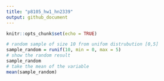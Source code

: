 ```yaml
---
title: "p8105_hw1_hn2339"
output: github_document
---
```


```r
knitr::opts_chunk$set(echo = TRUE)
```

```r
# random sample of size 10 from unifom distrubution [0,5]
sample_random = runif(10, min = 0, max = 5)
# show the random result 
sample_random
# take the mean of the variable 
mean(sample_random)
```






